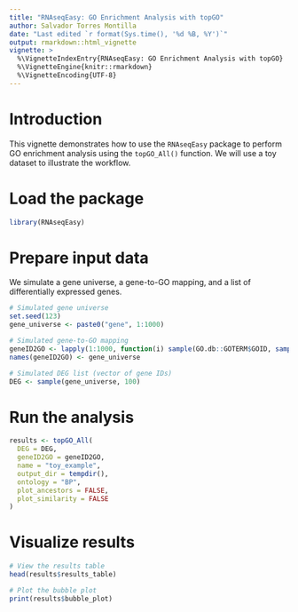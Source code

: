 ```yaml
---
title: "RNAseqEasy: GO Enrichment Analysis with topGO"
author: Salvador Torres Montilla
date: "Last edited `r format(Sys.time(), '%d %B, %Y')`"
output: rmarkdown::html_vignette
vignette: >
  %\VignetteIndexEntry{RNAseqEasy: GO Enrichment Analysis with topGO}
  %\VignetteEngine{knitr::rmarkdown}
  %\VignetteEncoding{UTF-8}
---
```



# Introduction

This vignette demonstrates how to use the `RNAseqEasy` package to perform GO enrichment analysis using the `topGO_All()` function. We will use a toy dataset to illustrate the workflow.

# Load the package

```r
library(RNAseqEasy)
```

# Prepare input data

We simulate a gene universe, a gene-to-GO mapping, and a list of differentially expressed genes.

```r
# Simulated gene universe
set.seed(123)
gene_universe <- paste0("gene", 1:1000)

# Simulated gene-to-GO mapping
geneID2GO <- lapply(1:1000, function(i) sample(GO.db::GOTERM$GOID, sample(1:3, 1)))
names(geneID2GO) <- gene_universe

# Simulated DEG list (vector of gene IDs)
DEG <- sample(gene_universe, 100)
```

# Run the analysis

```r
results <- topGO_All(
  DEG = DEG,
  geneID2GO = geneID2GO,
  name = "toy_example",
  output_dir = tempdir(),
  ontology = "BP",
  plot_ancestors = FALSE,
  plot_similarity = FALSE
)
```

# Visualize results
```r
# View the results table
head(results$results_table)

# Plot the bubble plot
print(results$bubble_plot)

```



